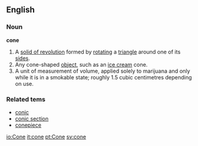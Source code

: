 ==English==
===Noun===
'''cone'''
{{wikipedia}}
# A [[solid of revolution]] formed by [[rotate|rotating]] a [[triangle]] around one of its [[side]]s.
# Any cone-shaped [[object]], such as an [[ice cream]] cone.
# A unit of measurement of volume, applied solely to marijuana and only while it is in a smokable state; roughly 1.5 cubic centimetres depending on use.

===Related tems===
* [[conic]]
* [[conic section]]
* [[conepiece]]

[[io:Cone]]
[[it:cone]]
[[pt:Cone]]
[[sv:cone]]